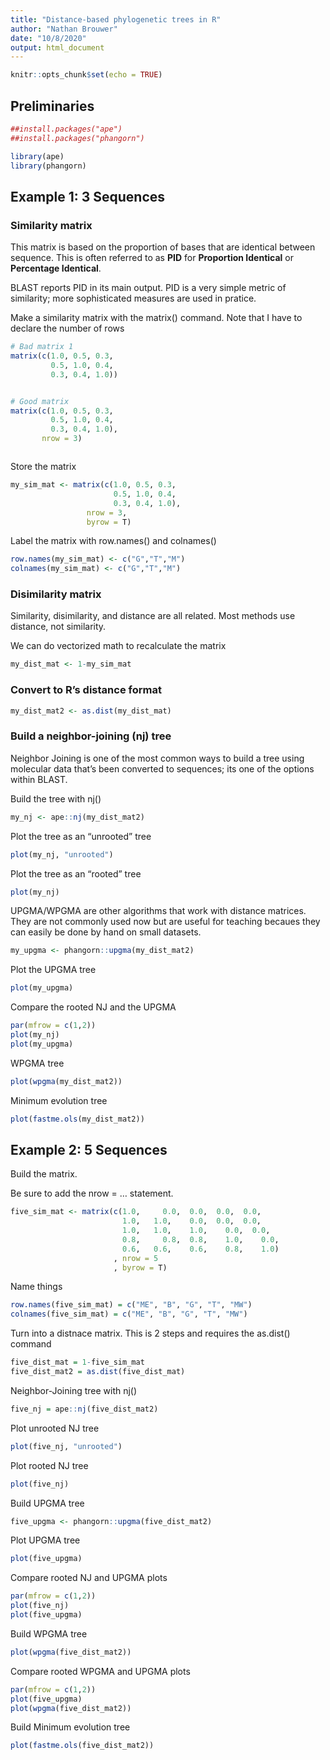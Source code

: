 ```yaml
---
title: "Distance-based phylogenetic trees in R"
author: "Nathan Brouwer"
date: "10/8/2020"
output: html_document
---
```


```r
knitr::opts_chunk$set(echo = TRUE)
```

## Preliminaries

```r
##install.packages("ape")
##install.packages("phangorn")

library(ape)
library(phangorn)
```


## Example 1: 3 Sequences


### Similarity matrix

This matrix is based on the proportion of bases that are identical between sequence.  This is often referred to as **PID** for **Proportion Identical** or **Percentage Identical**.  

BLAST reports PID in its main output.  PID is a very simple metric of similarity; more sophisticated measures are used in pratice.


Make a similarity matrix with the matrix() command.  Note that I have to declare the number of rows
```r
# Bad matrix 1
matrix(c(1.0, 0.5, 0.3,
         0.5, 1.0, 0.4,
         0.3, 0.4, 1.0))


# Good matrix
matrix(c(1.0, 0.5, 0.3,
         0.5, 1.0, 0.4,
         0.3, 0.4, 1.0),
       nrow = 3)



```


Store the matrix
```r
my_sim_mat <- matrix(c(1.0, 0.5, 0.3,
                       0.5, 1.0, 0.4,
                       0.3, 0.4, 1.0),
                 nrow = 3,
                 byrow = T)
```


Label the matrix with row.names() and colnames()
```r
row.names(my_sim_mat) <- c("G","T","M")
colnames(my_sim_mat) <- c("G","T","M")
```


### Disimilarity matrix

Similarity, disimilarity, and distance are all related.  Most methods use distance, not similarity.  

We can do vectorized math to recalculate the matrix

```r
my_dist_mat <- 1-my_sim_mat
```


### Convert to R's distance format

```r
my_dist_mat2 <- as.dist(my_dist_mat)
```


### Build a neighbor-joining (nj) tree

Neighbor Joining is one of the most common ways to build a tree using molecular data that's been converted to sequences; its one of the options within BLAST.


Build the tree with nj()
```r
my_nj <- ape::nj(my_dist_mat2)
```

Plot the tree as an "unrooted" tree
```r
plot(my_nj, "unrooted")
```


Plot the tree as an "rooted" tree
```r
plot(my_nj)
```


UPGMA/WPGMA are other algorithms that work with distance matrices.  They are not commonly used now but are useful for teaching becaues they can easily be done by hand on small datasets.
```r
my_upgma <- phangorn::upgma(my_dist_mat2)
```


Plot the UPGMA tree
```r
plot(my_upgma)
```

Compare the rooted NJ and the UPGMA

```r
par(mfrow = c(1,2))
plot(my_nj)
plot(my_upgma)
```

WPGMA tree
```r
plot(wpgma(my_dist_mat2))
```


Minimum evolution tree

```r
plot(fastme.ols(my_dist_mat2))
```


## Example 2: 5 Sequences


Build the matrix.

Be sure to add the nrow = ... statement.
```r
five_sim_mat <- matrix(c(1.0,	  0.0,  0.0,  0.0,  0.0,		
                         1.0,   1.0,	0.0,  0.0,  0.0,				
                         1.0,   1.0,	1.0,	0.0,  0.0,		
                         0.8,	  0.8,	0.8,	1.0,	0.0,		
                         0.6, 	0.6,	0.6,	0.8,	1.0)
                       , nrow = 5
                       , byrow = T)
```

Name things
```r
row.names(five_sim_mat) = c("ME", "B", "G", "T", "MW")
colnames(five_sim_mat) = c("ME", "B", "G", "T", "MW")
```

Turn into a distnace matrix.  This is 2 steps and requires the as.dist() command
```r
five_dist_mat = 1-five_sim_mat
five_dist_mat2 = as.dist(five_dist_mat)
```

Neighbor-Joining tree with nj()
```r
five_nj = ape::nj(five_dist_mat2)

```


Plot unrooted NJ tree
```r
plot(five_nj, "unrooted")
```

Plot rooted NJ tree
```r
plot(five_nj)
```

Build UPGMA tree
```r
five_upgma <- phangorn::upgma(five_dist_mat2)
```


Plot UPGMA tree
```r
plot(five_upgma)
```


Compare rooted NJ and UPGMA plots
```r
par(mfrow = c(1,2))
plot(five_nj)
plot(five_upgma)
```



Build WPGMA tree
```r
plot(wpgma(five_dist_mat2))
```


Compare rooted WPGMA and UPGMA plots
```r
par(mfrow = c(1,2))
plot(five_upgma)
plot(wpgma(five_dist_mat2))
```


Build Minimum evolution tree
```r
plot(fastme.ols(five_dist_mat2))
```


